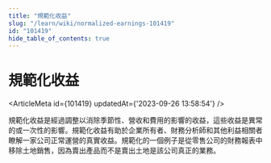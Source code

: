 ```yaml
---
title: "規範化收益"
slug: "/learn/wiki/normalized-earnings-101419"
id: "101419"
hide_table_of_contents: true
---
```



# 規範化收益

<ArticleMeta id={101419} updatedAt={'2023-09-26 13:58:54'} />
<div className='border-solid border-b border-t-0 my-4 border-[var(--ifm-color-gray-300)]' />

規範化收益是經過調整以消除季節性、營收和費用的影響的收益，這些收益是異常的或一次性的影響。規範化收益有助於企業所有者、財務分析師和其他利益相關者瞭解一家公司正常運營的真實收益。規範化的一個例子是從零售公司的財務報表中移除土地銷售，因為賣出產品而不是賣出土地是該公司真正的業務。
